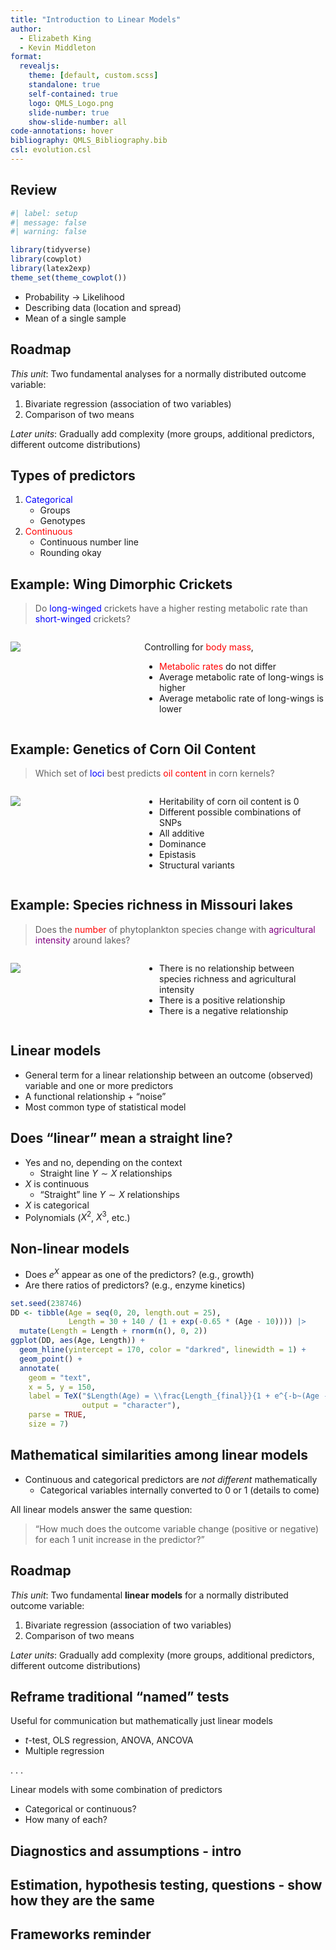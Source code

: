```yaml
---
title: "Introduction to Linear Models"
author:
  - Elizabeth King
  - Kevin Middleton
format:
  revealjs:
    theme: [default, custom.scss]
    standalone: true
    self-contained: true
    logo: QMLS_Logo.png
    slide-number: true
    show-slide-number: all
code-annotations: hover
bibliography: QMLS_Bibliography.bib
csl: evolution.csl
---
```


## Review 

```r
#| label: setup
#| message: false
#| warning: false

library(tidyverse)
library(cowplot)
library(latex2exp)
theme_set(theme_cowplot())
```

- Probability $\rightarrow$ Likelihood
- Describing data (location and spread)
- Mean of a single sample


## Roadmap

*This unit*: Two fundamental analyses for a normally distributed outcome variable:

1. Bivariate regression (association of two variables)
1. Comparison of two means

*Later units*: Gradually add complexity (more groups, additional predictors, different outcome distributions)


## Types of predictors

1. <span style="color:blue;">Categorical</span>
    - Groups
    - Genotypes
2. <span style="color:red;">Continuous</span>
    - Continuous number line
    - Rounding okay


## Example: Wing Dimorphic Crickets

> Do <span style="color:blue;">long-winged</span> crickets have a higher resting metabolic rate than <span style="color:blue;">short-winged</span> crickets?

:::: {.columns}

::: {.column width="40%"}
![](https://i.imgur.com/kgPmw0b.jpg){fig-align="center"}
:::

::: {.column width="60%"}
Controlling for <span style="color:red;">body mass</span>,

- <span style="color:red;">Metabolic rates</span> do not differ
- Average metabolic rate of long-wings is higher
- Average metabolic rate of long-wings is lower
:::

::::


## Example: Genetics of Corn Oil Content

> Which set of <span style="color:blue;">loci</span> best predicts <span style="color:red;">oil content</span> in corn kernels?

:::: {.columns}

::: {.column width="40%"}
![](https://i.imgur.com/w6z5m2e.jpg){fig-align="center"}
:::

::: {.column width="60%"}
- Heritability of corn oil content is 0
- Different possible combinations of SNPs
- All additive
- Dominance
- Epistasis
- Structural variants
:::

::::


## Example: Species richness in Missouri lakes

> Does the <span style="color:red;">number</span> of phytoplankton species change with <span style="color:purple;">agricultural intensity</span> around lakes?

:::: {.columns}

::: {.column width="40%"}
![](https://i.imgur.com/GoOM9bb.png){fig-align="center"}
:::

::: {.column width="60%"}
- There is no relationship between species richness and agricultural intensity
- There is a positive relationship
- There is a negative relationship
:::

::::


## Linear models

- General term for a linear relationship between an outcome (observed) variable and one or more predictors
- A functional relationship + "noise"
- Most common type of statistical model


## Does "linear" mean a straight line?

- Yes and no, depending on the context
    - Straight line $Y \sim X$ relationships
- $X$ is continuous
    - "Straight" line $Y \sim X$ relationships
- $X$ is categorical
- Polynomials ($X^2$, $X^3$, etc.)


## Non-linear models

- Does $e^X$ appear as one of the predictors? (e.g., growth)
- Are there ratios of predictors? (e.g., enzyme kinetics)

```r
set.seed(238746)
DD <- tibble(Age = seq(0, 20, length.out = 25),
             Length = 30 + 140 / (1 + exp(-0.65 * (Age - 10)))) |> 
  mutate(Length = Length + rnorm(n(), 0, 2))
ggplot(DD, aes(Age, Length)) +
  geom_hline(yintercept = 170, color = "darkred", linewidth = 1) +
  geom_point() +
  annotate(
    geom = "text",
    x = 5, y = 150,
    label = TeX("$Length(Age) = \\frac{Length_{final}}{1 + e^{-b~(Age - c)}}$",
                output = "character"),
    parse = TRUE,
    size = 7)
```


## Mathematical similarities among linear models

- Continuous and categorical predictors are *not different* mathematically
    - Categorical variables internally converted to 0 or 1 (details to come)

All linear models answer the same question:

> "How much does the outcome variable change (positive or negative) for each 1 unit increase in the predictor?"


## Roadmap

*This unit*: Two fundamental **linear models** for a normally distributed outcome variable:

1. Bivariate regression (association of two variables)
1. Comparison of two means

*Later units*: Gradually add complexity (more groups, additional predictors, different outcome distributions)


## Reframe traditional "named" tests

Useful for communication but mathematically just linear models

  - *t*-test, OLS regression, ANOVA, ANCOVA
  - Multiple regression

. . .

Linear models with some combination of predictors

  - Categorical or continuous?
  - How many of each?


## Diagnostics and assumptions - intro



## Estimation, hypothesis testing, questions - show how they are the same


## Frameworks reminder

